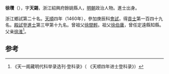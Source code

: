 '''徐瓚'''（{{bd|1428年||？}}），字'''天錫'''，浙江紹興府餘姚縣人，[[明朝|明朝]]政治人物。進士出身。

浙江鄉試第二十名。[[天顺_(明朝)|天順]]四年（1460年），參加庚辰科[[會試|會試]]，得[[貢士|貢士]]第一百四十九名。[[殿試|殿試]]登[[進士|進士]]第三甲第十九名。曾祖父[[徐閏輕|徐閏輕]]。祖父[[徐伯庸|徐伯庸]]，曾任定遠縣知縣。父亲[[徐淮|徐淮]]<ref>《天一阁藏明代科举录选刊·登科录》（ 《天顺四年进士登科录》）</ref>。

==参考==
{{reflist}}
{{明朝人物小作品}}
{{天順四年庚辰科殿試金榜}}
